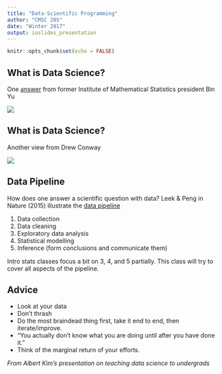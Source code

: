 ```yaml
---
title: "Data-Scientific Programming"
author: "CMSC 205"
date: "Winter 2017"
output: ioslides_presentation
---
```


```r
knitr::opts_chunk$set(echo = FALSE)
```

## What is Data Science?

One [answer](http://bulletin.imstat.org/2014/10/ims-presidential-address-let-us-own-data-science/) from former Institute of Mathematical Statistics president Bin Yu

![](fig/bin_yu-VD.png)

## What is Data Science?

Another view from Drew Conway

![](fig/Data_Science_VD.png)

## Data Pipeline

How does one answer a scientific question with data? Leek & Peng in Nature (2015) illustrate the [data pipeline](http://www.nature.com/news/statistics-p-values-are-just-the-tip-of-the-iceberg-1.17412#/pipe)

1. Data collection
2. Data cleaning
3. Exploratory data analysis
4. Statistical modelling
5. Inference (form conclusions and communicate them)

Intro stats classes focus a bit on 3, 4, and 5 partially. This class will try to cover all aspects of the pipeline.

## Advice

- Look at your data
- Don't thrash
- Do the most braindead thing first, take it end to end, then iterate/improve.
- "You actually don’t know what you are doing until after you have done it."
- Think of the marginal return of your efforts.

*From Albert Kim's presentation on teaching data science to undergrads*